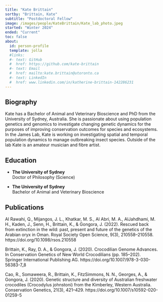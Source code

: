 ```yaml
---
title: "Kate Brittain"
sortby: "Brittain, Kate"
subtitle: "Postdoctoral Fellow"
image: /images/people/KateBrittain/Kate_lab_photo.jpeg
started: "Winter 2024"
ended: "Current"
toc: false
about:
  id: person-profile
  template: jolla
  #links:
  #- text: GitHub
  #  href: https://github.com/kate-brittain
  #- text: Email
  #  href: mailto:kate.brittain@utoronto.ca
  #- text: LinkedIn
  #  href: www.linkedin.com/in/katherine-brittain-142286231
---
```


::: {#person-profile}
:::
## Biography

Kate has a Bachelor of Animal and Veterinary Bioscience and PhD from the University of Sydney, Australia. She is passionate about using population genetics and genomics to investigate changing genetic dynamics for the purposes of improving conservation outcomes for species and ecosystems. In the James Lab, Kate is working on investigating spatial and temporal population dynamics to manage outbreaking insect species. Outside of the lab Kate is an amateur musician and fibre artist.

## Education

-   **The University of Sydney**<br /> Doctor of Philosophy (Science)

-   **The University of Sydney**<br /> Bachelor of Animal and Veterinary Bioscience

## Publications

Al Rawahi, Q., Mijangos, J. L., Khatkar, M. S., Al Abri, M. A., AlJahdhami, M. H., Kaden, J., Senn, H., Brittain, K., & Gongora, J. (2022). Rescued back from extinction in the wild: past, present and future of the genetics of the Arabian oryx in Oman. Royal Society Open Science, 9(3), 210558–210558. https://doi.org/10.1098/rsos.210558

Brittain, K., Ray, D. A., & Gongora, J. (2020). Crocodilian Genome Advances. In Conservation Genetics of New World Crocodilians (pp. 185–202). Springer International Publishing AG. https://doi.org/10.1007/978-3-030-56383-7_8

Cao, R., Somaweera, R., Brittain, K., FitzSimmons, N. N., Georges, A., & Gongora, J. (2020). Genetic structure and diversity of Australian freshwater crocodiles (Crocodylus johnstoni) from the Kimberley, Western Australia. Conservation Genetics, 21(3), 421–429. https://doi.org/10.1007/s10592-020-01259-5
